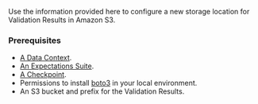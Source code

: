 
Use the information provided here to configure a new storage location for Validation Results in Amazon S3.

### Prerequisites

<Prerequisites>

- [A Data Context](/guides/setup/configuring_data_contexts/instantiating_data_contexts/instantiate_data_context.md).
- [An Expectations Suite](/guides/expectations/how_to_create_and_edit_expectations_with_instant_feedback_from_a_sample_batch_of_data.md).
- [A Checkpoint](/guides/validation/checkpoints/how_to_create_a_new_checkpoint.md).
- Permissions to install [boto3](https://github.com/boto/boto3) in your local environment.
- An S3 bucket and prefix for the Validation Results.

</Prerequisites>

